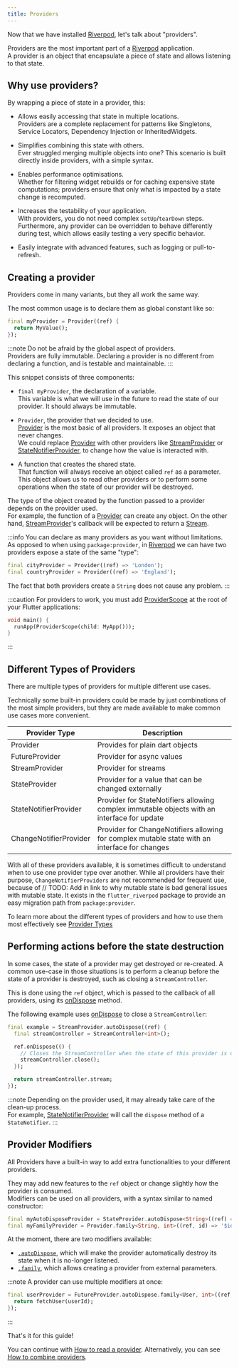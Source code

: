 ```yaml
---
title: Providers
---
```


Now that we have installed [Riverpod], let's talk about "providers".

Providers are the most important part of a [Riverpod] application.  
A provider is an object that encapsulate a piece of state and allows listening
to that state.

## Why use providers?

By wrapping a piece of state in a provider, this:

- Allows easily accessing that state in multiple locations.  
  Providers are a complete replacement for patterns like Singletons,
  Service Locators, Dependency Injection or InheritedWidgets.

- Simplifies combining this state with others.  
  Ever struggled merging multiple objects into one? This scenario is built
  directly inside providers, with a simple syntax.

- Enables performance optimisations.  
  Whether for filtering widget rebuilds or for caching expensive state computations;
  providers ensure that only what is impacted by a state change is recomputed.

- Increases the testability of your application.  
  With providers, you do not need complex `setUp`/`tearDown` steps. Furthermore,
  any provider can be overridden to behave differently during test, which
  allows easily testing a very specific behavior.

- Easily integrate with advanced features, such as logging or pull-to-refresh.

## Creating a provider

Providers come in many variants, but they all work the same way.

The most common usage is to declare them as global constant like so:

```dart
final myProvider = Provider((ref) {
  return MyValue();
});
```

:::note
Do not be afraid by the global aspect of providers.  
Providers are fully immutable. Declaring a provider is no different from declaring
a function, and is testable and maintainable.
:::

This snippet consists of three components:

- `final myProvider`, the declaration of a variable.  
  This variable is what we will use in the future to read the state of our provider.
  It should always be immutable.

- `Provider`, the provider that we decided to use.  
  [Provider] is the most basic of all providers. It exposes an object that never
  changes.  
  We could replace [Provider] with other providers like [StreamProvider] or
  [StateNotifierProvider], to change how the value is interacted with.

- A function that creates the shared state.  
  That function will always receive an object called `ref` as a parameter. This object
  allows us to read other providers or to perform some operations when the state
  of our provider will be destroyed.

The type of the object created by the function passed to a provider depends on
the provider used.  
For example, the function of a [Provider] can create any object.
On the other hand, [StreamProvider]'s callback will be expected to return a [Stream].

:::info
You can declare as many providers as you want without limitations.  
As opposed to when using `package:provider`, in [Riverpod] we can have two
providers expose a state of the same "type":

```dart
final cityProvider = Provider((ref) => 'London');
final countryProvider = Provider((ref) => 'England');
```

The fact that both providers create a `String` does not cause any problem.
:::

:::caution
For providers to work, you must add [ProviderScope] at the root of your
Flutter applications:

```dart
void main() {
  runApp(ProviderScope(child: MyApp()));
}
```

:::

## Different Types of Providers

There are multiple types of providers for multiple different use cases.

Technically some built-in providers could be made by just combinations of the most simple providers, but
they are made available to make common use cases more convenient.

| Provider Type          | Description                                                                                   |
| ---------------------- | --------------------------------------------------------------------------------------------- |
| Provider               | Provides for plain dart objects                                                               |
| FutureProvider         | Provider for async values                                                                     |
| StreamProvider         | Provider for streams                                                                          |
| StateProvider          | Provider for a value that can be changed externally                                           |
| StateNotifierProvider  | Provider for StateNotifiers allowing complex immutable objects with an interface for update   |
| ChangeNotifierProvider | Provider for ChangeNotifiers allowing for complex mutable state with an interface for changes |

With all of these providers available, it is sometimes difficult to understand when to use one provider type over another.
While all providers have their purpose, `ChangeNotifierProviders` are not recommended for frequent use, because of // TODO: Add in link to why mutable state is bad
general issues with mutable state. It exists in the `flutter_riverpod` package to provide an easy migration path from `package:provider`.

To learn more about the different types of providers and how to use them most effectively see [Provider Types](/docs//concepts/provider_types)

## Performing actions before the state destruction

In some cases, the state of a provider may get destroyed or re-created.
A common use-case in those situations is to perform a cleanup before the state of a provider
is destroyed, such as closing a `StreamController`.

This is done using the `ref` object, which is passed to the callback of all providers, using its [onDispose] method.

The following example uses [onDispose] to close a `StreamController`:

```dart
final example = StreamProvider.autoDispose((ref) {
  final streamController = StreamController<int>();

  ref.onDispose(() {
    // Closes the StreamController when the state of this provider is destroyed.
    streamController.close();
  });

  return streamController.stream;
});
```

:::note
Depending on the provider used, it may already take care of the clean-up process.  
For example, [StateNotifierProvider] will call the `dispose` method of a `StateNotifier`.
:::

## Provider Modifiers

All Providers have a built-in way to add extra functionalities to your different providers.

They may add new features to the `ref` object or change slightly how the provider
is consumed.  
Modifiers can be used on all providers, with a syntax similar to named constructor:

```dart
final myAutoDisposeProvider = StateProvider.autoDispose<String>((ref) => 0);
final myFamilyProvider = Provider.family<String, int>((ref, id) => '$id');
```

At the moment, there are two modifiers available:

- [`.autoDispose`](/docs/concepts/modifiers/auto_dispose), which will make the provider automatically destroy its state
  when it is no-longer listened.
- [`.family`](/docs/concepts/modifiers/family), which allows creating a provider from external parameters.

:::note
A provider can use multiple modifiers at once:

```dart
final userProvider = FutureProvider.autoDispose.family<User, int>((ref, userId) async {
  return fetchUser(userId);
});
```

:::

That's it for this guide!

You can continue with [How to read a provider](/docs/concepts/reading).
Alternatively, you can see [How to combine providers](/docs/concepts/combining_providers).

[get_it]: http://pub.dev/packages/get_it
[inheritedwidget]: https://api.flutter.dev/flutter/widgets/InheritedWidget-class.html
[stream]: https://api.dart.dev/stable/2.8.4/dart-async/Stream-class.html
[ondispose]: https://pub.dev/documentation/riverpod/latest/riverpod/ProviderReference/onDispose.html
[riverpod]: https://github.com/rrousselgit/river_pod
[hooks_riverpod]: https://pub.dev/packages/hooks_riverpod
[flutter_riverpod]: https://pub.dev/packages/flutter_riverpod
[flutter_hooks]: https://github.com/rrousselGit/flutter_hooks
[provider]: https://pub.dev/documentation/riverpod/latest/riverpod/Provider-class.html
[streamprovider]: https://pub.dev/documentation/riverpod/latest/riverpod/StreamProvider-class.html
[statenotifierprovider]: https://pub.dev/documentation/riverpod/latest/riverpod/StateNotifierProvider-class.html
[providerscope]: https://pub.dev/documentation/flutter_riverpod/latest/flutter_riverpod/ProviderScope-class.html
